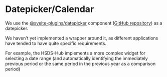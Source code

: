 
<Meta title="Ui/Datepicker/Datepicker" />

# Datepicker/Calendar

We use the [@svelte-plugins/datepicker](https://svelte-plugins.github.io/datepicker/) component
([GitHub repository](https://github.com/svelte-plugins/datepicker)) as a datepicker.

We haven't yet implemented a wrapper around it, as different applications have tended to have quite specific requirements.

For example, the HSDS-Hub implements a more complex widget for selecting a date range (and automatically identifying the immediately previous period or the same period in the previous year as a comparison period)
